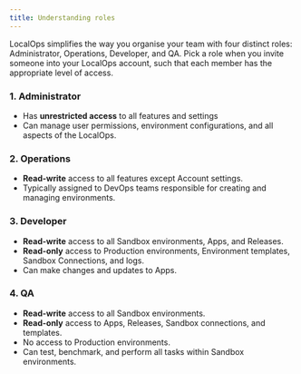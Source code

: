 ```yaml
---
title: Understanding roles
---
```


LocalOps simplifies the way you organise your team with four distinct roles: Administrator, Operations, Developer, and
QA. Pick a role when you invite someone into your LocalOps account, such that each member has the appropriate level of
access.

### 1. Administrator

- Has **unrestricted access** to all features and settings
- Can manage user permissions, environment configurations, and all aspects of the LocalOps.

### 2. Operations

- **Read-write** access to all features except Account settings.
- Typically assigned to DevOps teams responsible for creating and managing environments.

### 3. Developer

- **Read-write** access to all Sandbox environments, Apps, and Releases.
- **Read-only** access to Production environments, Environment templates, Sandbox Connections, and logs.
- Can make changes and updates to Apps.

### 4. QA

- **Read-write** access to all Sandbox environments.
- **Read-only** access to Apps, Releases, Sandbox connections, and templates.
- No access to Production environments.
- Can test, benchmark, and perform all tasks within Sandbox environments.
